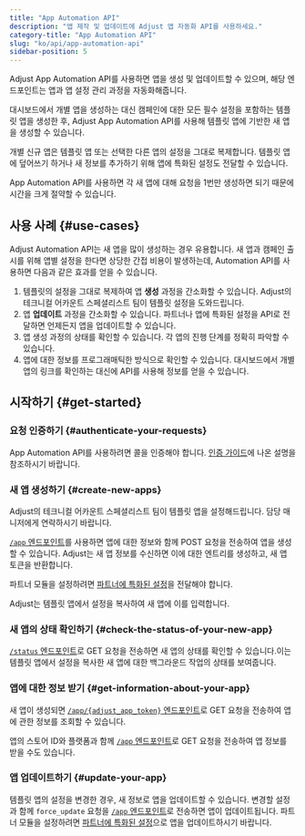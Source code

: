 ```yaml
---
title: "App Automation API"
description: "앱 제작 및 업데이트에 Adjust 앱 자동화 API를 사용하세요."
category-title: "App Automation API"
slug: "ko/api/app-automation-api"
sidebar-position: 5
---
```


Adjust App Automation API를 사용하면 앱을 생성 및 업데이트할 수 있으며, 해당 엔드포인트는 앱과 앱 설정 관리 과정을 자동화해줍니다.

대시보드에서 개별 앱을 생성하는 대신 캠페인에 대한 모든 필수 설정을 포함하는 템플릿 앱을 생성한 후, Adjust App Automation API를 사용해 템플릿 앱에 기반한 새 앱을 생성할 수 있습니다.

개별 신규 앱은 템플릿 앱 또는 선택한 다른 앱의 설정을 그대로 복제합니다. 템플릿 앱에 덮어쓰기 하거나 새 정보를 추가하기 위해 앱에 특화된 설정도 전달할 수 있습니다.

App Automation API를 사용하면 각 새 앱에 대해 요청을 1번만 생성하면 되기 때문에 시간을 크게 절약할 수 있습니다.

## 사용 사례 {#use-cases}

Adjust Automation API는 새 앱을 많이 생성하는 경우 유용합니다. 새 앱과 캠페인 출시를 위해 앱별 설정을 한다면 상당한 간접 비용이 발생하는데, Automation API를 사용하면 다음과 같은 효과를 얻을 수 있습니다.

1. 템플릿의 설정을 그대로 복제하여 앱 **생성** 과정을 간소화할 수 있습니다. Adjust의 테크니컬 어카운트 스페셜리스트 팀이 템플릿 설정을 도와드립니다.
2. 앱 **업데이트** 과정을 간소화할 수 있습니다. 파트너나 앱에 특화된 설정을 API로 전달하면 언제든지 앱을 업데이트할 수 있습니다.
3. 앱 생성 과정의 상태를 확인할 수 있습니다. 각 앱의 진행 단계를 정확히 파악할 수 있습니다.
4. 앱에 대한 정보를 프로그래매틱한 방식으로 확인할 수 있습니다. 대시보드에서 개별 앱의 링크를 확인하는 대신에 API를 사용해 정보를 얻을 수 있습니다.

## 시작하기 {#get-started}

### 요청 인증하기 {#authenticate-your-requests}

App Automation API를 사용하려면 콜을 인증해야 합니다. [인증 가이드](/ko/api/app-automation-api/authentication)에 나온 설명을 참조하시기 바랍니다.

### 새 앱 생성하기 {#create-new-apps}

<Callout type="note">

Adjust의 테크니컬 어카운트 스페셜리스트 팀이 템플릿 앱을 설정해드립니다. 담당 매니저에게 연락하시기 바랍니다.

</Callout>

[`/app` 엔드포인트](/ko/api/app-automation-api/app-endpoint)를 사용하면 앱에 대한 정보와 함께 POST 요청을 전송하여 앱을 생성할 수 있습니다. Adjust는 새 앱 정보를 수신하면 이에 대한 엔트리를 생성하고, 새 앱 토큰을 반환합니다.

파트너 모듈을 설정하려면 [파트너에 특화된 설정](/ko/api/app-automation-api/channel-setup)을 전달해야 합니다.

Adjust는 템플릿 앱에서 설정을 복사하여 새 앱에 이를 입력합니다.

### 새 앱의 상태 확인하기 {#check-the-status-of-your-new-app}

[`/status` 엔드포인트](/ko/api/app-automation-api/status-endpoint)로 GET 요청을 전송하면 새 앱의 상태를 확인할 수 있습니다.이는 템플릿 앱에서 설정을 복사한 새 앱에 대한 백그라운드 작업의 상태를 보여줍니다.

### 앱에 대한 정보 받기 {#get-information-about-your-app}

새 앱이 생성되면 [`/app/{adjust_app_token}` 엔드포인트](/ko/api/app-automation-api/app-endpoint#app-token-parameters)로 GET 요청을 전송하여 앱에 관한 정보를 조회할 수 있습니다.

앱의 스토어 ID와 플랫폼과 함께 [`/app` 엔드포인트](/ko/api/app-automation-api/app-endpoint)로 GET 요청을 전송하여 앱 정보를 받을 수도 있습니다.

### 앱 업데이트하기 {#update-your-app}

템플릿 앱의 설정을 변경한 경우, 새 정보로 앱을 업데이트할 수 있습니다. 변경할 설정과 함께 `force_update` 요청을 [`/app` 엔드포인트](/ko/api/app-automation-api/app-endpoint)로 전송하면 앱이 업데이트됩니다. 파트너 모듈을 설정하려면 [파트너에 특화된 설정](/ko/api/app-automation-api/channel-setup)으로 앱을 업데이트하시기 바랍니다.
